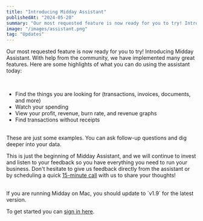 ```yaml
---
title: "Introducing Midday Assistant"
publishedAt: "2024-05-20"
summary: "Our most requested feature is now ready for you to try! Introducing Midday Assistant. With help from the community, we have implemented many great features."
image: "/images/assistant.png"
tag: "Updates"
---
```


Our most requested feature is now ready for you to try! Introducing Midday Assistant. With help from the community, we have implemented many great features. Here are some highlights of what you can do using the assistant today:

<br />

- Find the things you are looking for (transactions, invoices, documents, and more)
- Watch your spending
- View your profit, revenue, burn rate, and revenue graphs
- Find transactions without receipts

<br />
These are just some examples. You can ask follow-up questions and dig deeper
into your data.

<br />

This is just the beginning of Midday Assistant, and we will continue to invest and listen to your feedback so you have everything you need to run your business. Don't hesitate to give us feedback directly from the assistant or by scheduling a quick [15-minute call](https://cal.com/pontus-midday/15min) with us to share your thoughts!

<br />
If you are running Midday on Mac, you should update to `v1.9` for the latest
version.

<br />

To get started you can [sign in here](https://app.midday.ai).
